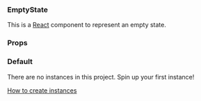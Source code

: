 

<Meta title="EmptyState" component={EmptyState} />

### EmptyState

This is a [React](https://reactjs.org/) component to represent an empty state.

### Props

<ArgsTable of={EmptyState} />

### Default

<Canvas>
  <Story name="Default">
    <EmptyState
      iconName="containers"
      title="No instances found"
    >
      <p>
        There are no instances in this project. Spin up your first instance!
      </p>
      <p>
        <a href="#todo" target="_blank">
          How to create instances
          <Icon name={ICONS.externalLink}/>
        </a>
      </p>
    </EmptyState>
  </Story>
</Canvas>
